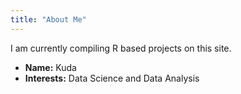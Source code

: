 ```yaml
---
title: "About Me"
---
```


I am currently compiling R based projects on this site.

- __Name:__ Kuda
- __Interests:__ Data Science and Data Analysis